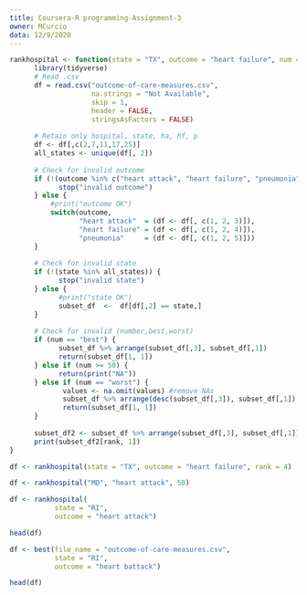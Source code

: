```yaml
---
title: Coursera-R programming-Assignment-3
owner: MCurcio
data: 12/9/2020
---
```




```r
rankhospital <- function(state = "TX", outcome = "heart failure", num = "best") {
      library(tidyverse)
      # Read .csv
      df = read.csv("outcome-of-care-measures.csv",
                    na.strings = "Not Available",
                    skip = 1,
                    header = FALSE,
                    stringsAsFactors = FALSE)
      
      # Retain only hospital, state, ha, hf, p
      df <- df[,c(2,7,11,17,25)]
      all_states <- unique(df[, 2])
      
      # Check for invalid outcome
      if (!(outcome %in% c("heart attack", "heart failure", "pneumonia"))) { 
            stop("invalid outcome") 
      } else { 
          #print("outcome OK") 
          switch(outcome,
                 "heart attack"  = (df <- df[, c(1, 2, 3)]),
                 "heart failure" = (df <- df[, c(1, 2, 4)]),
                 "pneumonia"     = (df <- df[, c(1, 2, 5)]))
      }
      
      # Check for invalid state 
      if (!(state %in% all_states)) { 
            stop("invalid state") 
      } else { 
            #print("state OK") 
            subset_df  <-  df[df[,2] == state,]
      }
      
      # Check for invalid (number,best,worst)
      if (num == "best") {
            subset_df %>% arrange(subset_df[,3], subset_df[,1])
            return(subset_df[1, 1])
      } else if (num >= 50) {
            return(print("NA"))
      } else if (num == "worst") {
             values <- na.omit(values) #remove NAs
             subset_df %>% arrange(desc(subset_df[,3]), subset_df[,1])
             return(subset_df[1, 1])
      }
      
      subset_df2 <- subset_df %>% arrange(subset_df[,3], subset_df[,1])
      print(subset_df2[rank, 1])
}
```



```r
df <- rankhospital(state = "TX", outcome = "heart failure", rank = 4)

```


```r
df <- rankhospital("MD", "heart attack", 50)
```


```r
df <- rankhospital(
           state = "RI", 
           outcome = "heart attack")

head(df)
```

```r
df <- best(file_name = "outcome-of-care-measures.csv",
           state = "RI", 
           outcome = "heart battack")

head(df)
```















